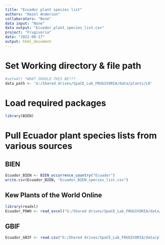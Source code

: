 ```yaml
---
title: "Ecuador plant species list"
authors: "Hazel Anderson"
collaborators: "None"
data input: "None"
data output: "Ecuador_plant_species_list.csv"
project: "Frugivoria"
date: "2022-08-17"
output: html_document
---
```

# Set Working directory & file path
```r
#setwd() *WHAT SHOULD THIS BE???
data_path <- 'G:/Shared drives/SpaCE_Lab_FRUGIVORIA/data/plants/L0'
```

# Load required packages
```r
library(BIEN)
```


# Pull Ecuador plant species lists from various sources

## BIEN
```r
Ecuador_BIEN <- BIEN_occurrence_country("Ecuador")
write.csv(Ecuador_BIEN, "Ecuador_BIEN_species_list.csv")
```


## Kew Plants of the World Online
```r
library(readxl)
Ecuador_POWO <- read_excel("G:/Shared drives/SpaCE_Lab_FRUGIVORIA/data/plants/L0/PlantsOfTheWorldOnline_Ecuador_species.xlsx")
```

## GBIF
```r
Ecuador_GBIF <- read.csv("G:/Shared drives/SpaCE_Lab_FRUGIVORIA/data/plants/L0/GBIF_Ecuador_PlantSpeciesList.csv")

```
